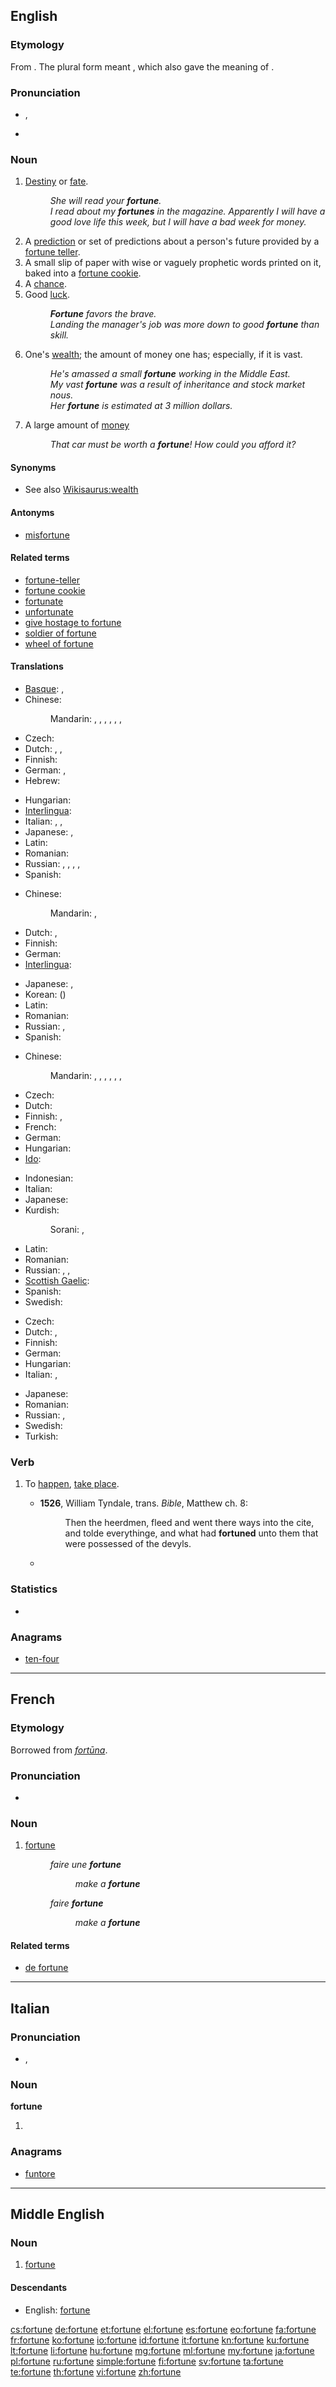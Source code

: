 ==English==

===Etymology===
From {{etyl|la}} {{term|fortuna||fate, luck|lang=la}}. The plural form {{term|fortunae|lang=la}} meant {{term|||possessions}}, which also gave {{term||fortune}} the meaning of {{term|||riches}}.

===Pronunciation===
* {{a|UK}} {{IPA|/ˈfɔːtjuːn/}}, {{SAMPA|/"fO:tju:n/}}
* {{audio|en-us-fortune.ogg|Audio (US)}}

===Noun===
{{en-noun}}

# [[destiny|Destiny]] or [[fate]].
#: ''She will read your '''fortune'''.''
#: ''I read about my '''fortunes''' in the magazine. Apparently I will have a good love life this week, but I will have a bad week for money.''
# A [[prediction]] or set of predictions about a person's future provided by a [[fortune teller]].
# A small slip of paper with wise or vaguely prophetic words printed on it, baked into a [[fortune cookie]].
# A [[chance]].
# Good [[luck]].
#: '''''Fortune''' favors the brave.''
#: ''Landing the manager's job was more down to good '''fortune''' than skill.''
# One's [[wealth]]; the amount of money one has; especially, if it is vast.
#: ''He's amassed a small '''fortune''' working in the Middle East.''
#: ''My vast '''fortune''' was a result of inheritance and stock market nous.''
#: ''Her '''fortune''' is estimated at 3 million dollars.''
# A large amount of [[money]]
#: ''That car must be worth a '''fortune'''! How could you afford it?''

====Synonyms====
* See also [[Wikisaurus:wealth]]

====Antonyms====
* [[misfortune]]

====Related terms====
* [[fortune-teller]]
* [[fortune cookie]]
* [[fortunate]]
* [[unfortunate]]
* [[give hostage to fortune]]
* [[soldier of fortune]]
* [[wheel of fortune]]

====Translations====
{{trans-top|destiny or fate}}
* [[Basque]]: {{t+|eu|adur|xs=Basque}},  {{t-|eu|zori|xs=Basque}}
* Chinese:
*: Mandarin: {{t|cmn|命運|sc=Hani}},  {{t|cmn|命运|tr=mìngyùn|sc=Hani}},  {{t-|cmn|氣數|sc=Hani}},  {{t-|cmn|气数|tr=qìshu|sc=Hani}},  {{t-|cmn|宿命|tr=sùmìng|sc=Hani}}, {{t-|cmn|運命|sc=Hani}},  {{t|cmn|运命|tr=yùnmìng|sc=Hani}}
* Czech: {{t+|cs|osud|m}}
* Dutch: {{t+|nl|lot|n}}, {{t-|nl|noodlot|n}}, {{qualifier|in fixed expressions}} {{t-|nl|fortuin|n}}
* Finnish: {{t+|fi|kohtalo}}
* German: {{t+|de|Schicksal|n}}, {{t+|de|Glück|n}}
* Hebrew: {{t|he|גורל|m|sc=Hebr}}
{{trans-mid}}
* Hungarian: {{t|hu|végzet}}
* [[Interlingua]]: {{t-|ia|fortuna|xs=Interlingua}}
* Italian: {{t+|it|sorte|f}}, {{t-|it|destino|m}}, {{t+|it|fortuna|f}}
* Japanese: {{t-|ja|運命|tr=うんめい, unmei}},  {{t-|ja|宿命|tr=しゅくめい, shukumei}}
* Latin: {{t-|la|fortuna|f}}
* Romanian: {{t+|ro|soartă|n}}
* Russian: {{t+|ru|судьба|f|tr=sud'bá}}, {{t+|ru|доля|f|tr=dólja}}, {{t|ru|участь|f|tr=účast'}}, {{t+|ru|рок|m|tr=rok}}, {{t|ru|удел|m|tr=udél}}
* Spanish: {{t-|es|fortuna|f}}
{{trans-bottom}}

{{trans-top|a chance}}
* Chinese:
*: Mandarin: {{t-|cmn|機會|sc=Hani}},  {{t-|cmn|机会|tr=jīhuì|sc=Hani}}
* Dutch: {{t+|nl|kans|c}}, {{t+|nl|geluk|n}}
* Finnish: {{t-|fi|sattuma}}
* German: {{t+|de|Glück|n}}
* [[Interlingua]]: {{t-|ia|fortuna|xs=Interlingua}}
{{trans-mid}}
* Japanese: {{t+|ja|機会|tr=きかい, kikai}}, {{t+|ja|チャンス|tr=chansu}}
* Korean: {{t+|ko|기회|tr=gihoe|sc=Hang}} ({{t+|ko|機會|sc=Hani}})
* Latin: {{t-|la|fortuna|f}}
* Romanian: {{t+|ro|şansă|m}}
* Russian: {{t+|ru|возможность|f|tr=vozmóžnost’}}, {{t+|ru|шанс|m|tr=šans}}
* Spanish: {{t-|es|fortuna|f}}
{{trans-bottom}}

{{trans-top|good luck}}
* Chinese:
*: Mandarin: {{t-|cmn|好運|sc=Hani}},  {{t-|cmn|好运|tr=hǎoyùn|sc=Hani}},  {{t-|cmn|幸運|sc=Hani}},  {{t-|cmn|幸运|tr=xìngyùn|sc=Hani}},  {{t|cmn|機緣|sc=Hani}},  {{t|cmn|机缘|tr=jīyuán|sc=Hani}},  {{t|cmn|造化|tr=zàohua|sc=Hani}}
* Czech: {{t-|cs|štěstí|n}}
* Dutch: {{t+|nl|geluk|n}}
* Finnish: {{t+|fi|onni}}, {{t+|fi|tuuri}} {{qualifier|colloquial}}
* French: {{t|fr|bonne chance|f}}
* German: {{t+|de|Glück|n}}
* Hungarian: {{t+|hu|szerencse}}
* [[Ido]]: {{t+|io|fortuno|xs=Ido}}
{{trans-mid}}
* Indonesian: {{t|id|keberuntungan}}
* Italian: {{t+|it|fortuna|f}}
* Japanese: {{t-|ja|幸運|tr=こううん, kōun}}
* Kurdish:
*: Sorani: {{t|ku|نوخشه|tr=nuxshe|sc=ku-Arab}}, {{t|ku|خۆشبه‌خت|tr=xoshbext|sc=ku-Arab}}
* Latin: {{t-|la|fortuna|f}}
* Romanian: {{t+|ro|noroc|m}}
* Russian: {{t+|ru|удача|f|tr=udáča}}, {{t+|ru|фортуна|f|tr=fortúna}},  {{t+|ru|везение|n|tr=vezénije}}
* [[Scottish Gaelic]]: {{t-|gd|àigh|m|xs=Scottish Gaelic}}
* Spanish: {{t-|es|fortuna|f}}
* Swedish: {{t+|sv|tur|c}}
{{trans-bottom}}

{{trans-top|lots of riches}}
* Czech: {{t-|cs|bohatství|n}}
* Dutch: {{t-|nl|fortuin|n}}, {{t+|nl|vermogen|n}}
* Finnish: {{t+|fi|omaisuus}}
* German: {{t+|de|Vermögen|n}}
* Hungarian: {{t|hu|vagyon}}
* Italian: {{t+|it|fortuna|f}}, {{t-|it|dote|f}}
{{trans-mid}}
* Japanese: {{t+|ja|富|tr=tomi}}
* Romanian: {{t+|ro|avere|f}}
* Russian: {{t+|ru|богатство|n|tr=bogátstvo}}, {{t+|ru|состояние|n|tr=sostojánije}}
* Swedish: {{t|sv|förmögenhet|c}}
* Turkish: {{t+|tr|servet}}
{{trans-bottom}}

===Verb===
{{en-verb|fortun|es}}

# {{obsolete|intransitive}} To [[happen]], [[take place]]. {{defdate|14th-19th c.}}
#* '''1526''', William Tyndale, trans. ''Bible'', Matthew ch. 8:
#*: Then the heerdmen, fleed and went there ways into the cite, and tolde everythinge, and what had '''fortuned''' unto them that were possessed of the devyls.
#* {{quote-book|1885|Sir Richard Burton|The Book of the Thousand Nights and a Night||chapter=Night 20|
|It '''fortuned''' one night that the Sultan purposed setting out on a journey next morning}}

===Statistics===
* {{rank|foreign|native|members|958|fortune|glass|silver|winter}}

===Anagrams===
* [[ten-four#English|ten-four]]

----

==French==

===Etymology===
Borrowed from {{etyl|la|fr}} ''[[fortuna|fortūna]]''.

===Pronunciation===
* {{audio|Fr-fortune.ogg|Audio}}

===Noun===
{{fr-noun|f}}

# [[#English|fortune]]
#: ''faire une '''fortune'''''
#:: ''make a '''fortune'''''
#: ''faire '''fortune'''''
#:: ''make a '''fortune'''''

====Related terms====
* [[de fortune]]

----

==Italian==

===Pronunciation===
* {{IPA|[forˈt̪uː.ne]|lang=it}}, {{SAMPA|/for"tu:.ne/|lang=it}}

===Noun===
'''fortune''' {{f}}

# {{plural of|fortuna|lang=it}}

===Anagrams===
* [[funtore#Italian|funtore]]

----

==Middle English==
<!--this Middle English entry was created using Template:new enm entry-->

===Noun===
{{enm-noun}}

# [[fortune#English|fortune]] {{gloss|fate, chance}}

====Descendants====
* English: [[fortune#English|fortune]]

[[cs:fortune]]
[[de:fortune]]
[[et:fortune]]
[[el:fortune]]
[[es:fortune]]
[[eo:fortune]]
[[fa:fortune]]
[[fr:fortune]]
[[ko:fortune]]
[[io:fortune]]
[[id:fortune]]
[[it:fortune]]
[[kn:fortune]]
[[ku:fortune]]
[[lt:fortune]]
[[li:fortune]]
[[hu:fortune]]
[[mg:fortune]]
[[ml:fortune]]
[[my:fortune]]
[[ja:fortune]]
[[pl:fortune]]
[[ru:fortune]]
[[simple:fortune]]
[[fi:fortune]]
[[sv:fortune]]
[[ta:fortune]]
[[te:fortune]]
[[th:fortune]]
[[vi:fortune]]
[[zh:fortune]]